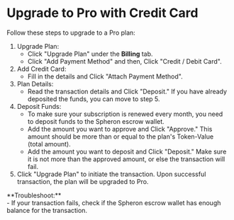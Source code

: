 
# Upgrade to Pro with Credit Card

Follow these steps to upgrade to a Pro plan:

1. Upgrade Plan:
   - Click "Upgrade Plan" under the **Billing** tab.
   - Click "Add Payment Method" and then, Click "Credit / Debit Card".
2. Add Credit Card:
   - Fill in the details and Click "Attach Payment Method".
3. Plan Details:
   - Read the transaction details and Click "Deposit." If you have already deposited the funds, you can move to step 5.
4. Deposit Funds:
   - To make sure your subscription is renewed every month, you need to deposit funds to the Spheron escrow wallet.
   - Add the amount you want to approve and Click "Approve." This amount should be more than or equal to the plan's Token-Value (total amount).
   - Add the amount you want to deposit and Click "Deposit." Make sure it is not more than the approved amount, or else the transaction will fail.
5. Click "Upgrade Plan" to initiate the transaction. Upon successful transaction, the plan will be upgraded to Pro.

<Callout>
  **Troubleshoot:**
  <br />- If your transaction fails, check if the Spheron escrow wallet has enough
  balance for the transaction.
</Callout>

<Navigation name="Upgrade to Pro with Credit Card" />
